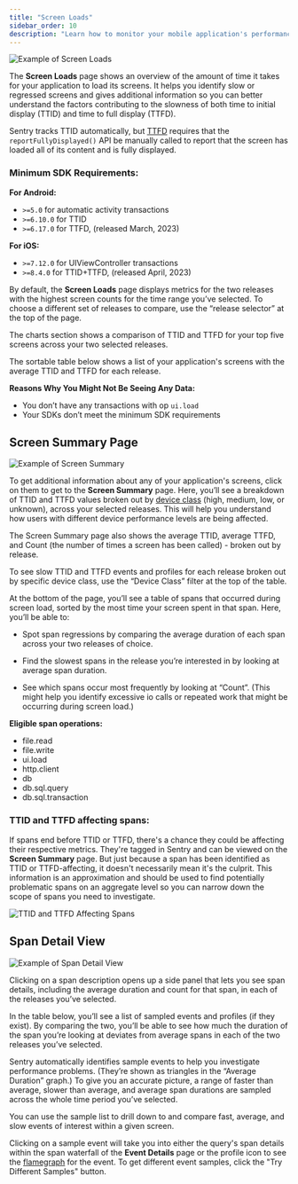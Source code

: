 ```yaml
---
title: "Screen Loads"
sidebar_order: 10
description: "Learn how to monitor your mobile application's performance by using Screen Loads to get better visibility on your application's TTID and TTFD performance."
---
```


![Example of Screen Loads](/product/performance/screen-loads.png)

The **Screen Loads** page shows an overview of the amount of time it takes for your application to load its screens. It helps you identify slow or regressed screens and gives additional information so you can better understand the factors contributing to the slowness of both time to initial display (TTID) and time to full display (TTFD).

Sentry tracks TTID automatically, but [TTFD](/product/performance/mobile-vitals/#time-to-initial-display-and-time-to-full-display) requires that the `reportFullyDisplayed()` API be manually called to report that the screen has loaded all of its content and is fully displayed.

### Minimum SDK Requirements:

**For Android:**

- `>=5.0` for automatic activity transactions
- `>=6.10.0` for TTID
- `>=6.17.0` for TTFD, (released March, 2023)

**For iOS:**

- `>=7.12.0` for UIViewController transactions
- `>=8.4.0` for TTID+TTFD, (released April, 2023)

By default, the **Screen Loads** page displays metrics for the two releases with the highest screen counts for the time range you’ve selected. To choose a different set of releases to compare, use the “release selector” at the top of the page.

The charts section shows a comparison of TTID and TTFD for your top five screens across your two selected releases.

The sortable table below shows a list of your application's screens with the average TTID and TTFD for each release.

**Reasons Why You Might Not Be Seeing Any Data:**

- You don’t have any transactions with op `ui.load`
- Your SDKs don’t meet the minimum SDK requirements

## Screen Summary Page

![Example of Screen Summary](/product/performance/screen-loads-screen-summary.png)

To get additional information about any of your application's screens, click on them to get to the **Screen Summary** page. Here, you’ll see a breakdown of TTID and TTFD values broken out by [device class](/product/reference/search/searchable-properties/#device-classification) (high, medium, low, or unknown), across your selected releases. This will help you understand how users with different device performance levels are being affected.

The Screen Summary page also shows the average TTID, average TTFD, and Count (the number of times a screen has been called) - broken out by release.

To see slow TTID and TTFD events and profiles for each release broken out by specific device class, use the “Device Class” filter at the top of the table.

At the bottom of the page, you’ll see a table of spans that occurred during screen load, sorted by the most time your screen spent in that span. Here, you’ll be able to:

- Spot span regressions by comparing the average duration of each span across your two releases of choice.

- Find the slowest spans in the release you’re interested in by looking at average span duration.

- See which spans occur most frequently by looking at “Count”. (This might help you identify excessive io calls or repeated work that might be occurring during screen load.)

**Eligible span operations:**

- file.read
- file.write
- ui.load
- http.client
- db
- db.sql.query
- db.sql.transaction

### TTID and TTFD affecting spans:

If spans end before TTID or TTFD, there's a chance they could be affecting their respective metrics. They're tagged in Sentry and can be viewed on the **Screen Summary** page. But just because a span has been identified as TTID or TTFD-affecting, it doesn't necessarily mean it's the culprit. This information is an approximation and should be used to find potentially problematic spans on an aggregate level so you can narrow down the scope of spans you need to investigate.

![TTID and TTFD Affecting Spans](/product/performance/ttid-ttfd-affecting-spans.png)

## Span Detail View

![Example of Span Detail View](/product/performance/screen-loads-span-detail.png)

Clicking on a span description opens up a side panel that lets you see span details, including the average duration and count for that span, in each of the releases you’ve selected.

In the table below, you’ll see a list of sampled events and profiles (if they exist). By comparing the two, you’ll be able to see how much the duration of the span you’re looking at deviates from average spans in each of the two releases you’ve selected.

Sentry automatically identifies sample events to help you investigate performance problems. (They’re shown as triangles in the “Average Duration” graph.) To give you an accurate picture, a range of faster than average, slower than average, and average span durations are sampled across the whole time period you’ve selected.

You can use the sample list to drill down to and compare fast, average, and slow events of interest within a given screen.

Clicking on a sample event will take you into either the query's span details within the span waterfall of the **Event Details** page or the profile icon to see the [flamegraph](/product/profiling/flame-charts-graphs/) for the event. To get different event samples, click the "Try Different Samples" button.